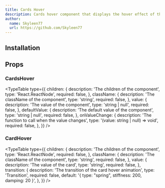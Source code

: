```yaml
---
title: Cards Hover
description: Cards hover component that displays the hover effect of the cards.
author:
  name: Skyleen77
  url: https://github.com/Skyleen77
---
```


<ComponentPreview name="cards-hover-demo" />

## Installation

<ComponentInstallation name="cards-hover" />

## Props

### CardsHover

<TypeTable
  type={{
    children: {
      description: 'The children of the component',
      type: 'React.ReactNode',
      required: false,
    },
    className: {
      description: 'The className of the component',
      type: 'string',
      required: false,
    },
    value: {
      description: 'The value of the component',
      type: 'string | null',
      required: false,
    },
    defaultValue: {
      description: 'The default value of the component',
      type: 'string | null',
      required: false,
    },
    onValueChange: {
      description: 'The function to call when the value changes',
      type: '(value: string | null) => void',
      required: false,
    },
  }}
/>

### CardHover

<TypeTable
  type={{
    children: {
      description: 'The children of the component',
      type: 'React.ReactNode',
      required: false,
    },
    className: {
      description: 'The className of the component',
      type: 'string',
      required: false,
    },
    value: {
      description: 'The value of the card',
      type: 'string',
      required: false,
    },
    transition: {
      description: 'The transition of the card hover animation',
      type: 'Transition',
      required: false,
      default: '{ type: "spring", stiffness: 200, damping: 20 }',
    },
  }}
/>
